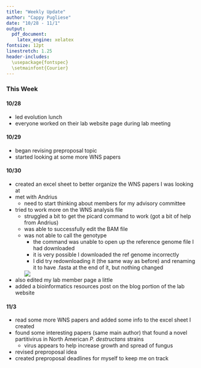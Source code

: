 ```yaml
---
title: "Weekly Update"
author: "Cappy Pugliese"
date: "10/28 - 11/1"
output: 
  pdf_document:
    latex_engine: xelatex
fontsize: 12pt
linestretch: 1.25
header-includes:
  \usepackage{fontspec}
  \setmainfont{Courier}
---
```


### This Week

#### 10/28

-   led evolution lunch
-   everyone worked on their lab website page during lab meeting

#### 10/29

-   began revising preproposal topic
-   started looking at some more WNS papers

#### 10/30

-   created an excel sheet to better organize the WNS papers I was looking at
-   met with Andrius
    -   need to start thinking about members for my advisory committee
-   tried to work more on the WNS analysis file
    -   struggled a bit to get the picard command to work (got a bit of help from Andrius)
    -   was able to successfully edit the BAM file
    -   was not able to call the genotype
        -   the command was unable to open up the reference genome file I had downloaded
        -   it is very possible I downloaded the ref genome incorrectly
        -   I did try redownloading it (the same way as before) and renaming it to have .fasta at the end of it, but nothing changed

        ![](./images/mpileup-error.png)
        
        
-   also edited my lab member page a little
-   added a bioinformatics resources post on the blog portion of the lab website

#### 11/3
- read some more WNS papers and added some info to the excel sheet I created
- found some interesting papers (same main author) that found a novel partitivirus in North American _P. destructans_ strains
  - virus appears to help increase growth and spread of fungus
- revised preproposal idea
- created preproposal deadlines for myself to keep me on track
